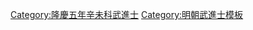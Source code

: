 {{Navbox
|name = 隆慶五年辛未科武會試金榜
|title = 隆慶五年（[[1571年]]）辛未科武會試金榜
|titlestyle = background-color:#FFD700;
|image =
|style = width:100%;text-align:center; 
|groupstyle = text-align:center; background-color:#FFD700;
|liststyle = text-align:center;
|state = {{{state<includeonly>|collapsed</includeonly>}}}
|group1 = 第一甲<br>共3名
|list1 = '''[[謝天祐]]''' - □□□ - □□□

|group2 = 名次不詳<br>共107名
|list2 = [[袁國相]] - [[沈俊猷]] - [[沈大受]] - [[陳汝忠]] - [[朱士元]] - [[韓沛|韓　沛]] - [[郭應坤]] - [[李逢時 (武進士)|李逢時]] - [[朱正色 (隆慶武進士)|朱正色]] - [[陸邦彥]]<br>[[王應爵]] - [[王國柱 (隆慶武進士)|王國柱]] - [[丁汝謙 (武進士)|丁汝謙]] - [[司忠|司　忠]] - [[王學禮]] - [[洪夢鯉]] - [[葉忠 (武進士)|葉　忠]] - [[陳伯勝]] - [[李長榮 (明朝)|李長榮]] - [[侯熊|侯　熊]]<br>[[鍾維嶽]] - [[王如式]] - [[張邦奇 (武進士)|張邦奇]] - [[邵曾容]] - [[戴寅|戴　寅]] - [[常三畧]] - [[張守愚]] - [[張鯤 (武進士)|張　鯤]] - [[陳國策]] - [[沈志賢]]<br>[[孟尚義]] - [[白鷺 (明朝)|白　鷺]] - [[李英芳]] - [[邢官|邢　官]] - [[杜維|杜　維]] - [[魏應震]] - [[錢經濟]] - [[米萬春]] - [[譚敬承]]<span style="color: #FFFFFF;"> - －－－</span>

|belowstyle = text-align: center; background-color:#FFD700;
|below='''前一科：[[Template:隆慶二年戊辰科武會試金榜|隆慶二年戊辰科]]　'''·'''　後一科：[[Template:萬曆二年甲戌科武會試金榜|萬曆二年甲戌科]]'''<br>'''同科進士：[[Template:隆慶五年辛未科殿試金榜|隆慶五年辛未文科]]'''
}}
[[Category:隆慶五年辛未科武進士]]
<noinclude>
[[Category:隆慶五年辛未科武進士| ]]
[[Category:明朝武進士模板]]</noinclude>